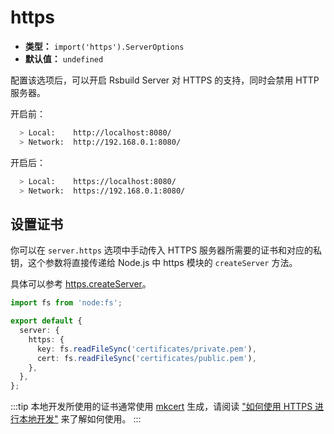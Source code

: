 # https

- **类型：** `import('https').ServerOptions`
- **默认值：** `undefined`

配置该选项后，可以开启 Rsbuild Server 对 HTTPS 的支持，同时会禁用 HTTP 服务器。

开启前：

```bash
  > Local:    http://localhost:8080/
  > Network:  http://192.168.0.1:8080/
```

开启后：

```bash
  > Local:    https://localhost:8080/
  > Network:  https://192.168.0.1:8080/
```

## 设置证书

你可以在 `server.https` 选项中手动传入 HTTPS 服务器所需要的证书和对应的私钥，这个参数将直接传递给 Node.js 中 https 模块的 `createServer` 方法。

具体可以参考 [https.createServer](https://nodejs.org/api/https.html#https_https_createserver_options_requestlistener)。

```ts
import fs from 'node:fs';

export default {
  server: {
    https: {
      key: fs.readFileSync('certificates/private.pem'),
      cert: fs.readFileSync('certificates/public.pem'),
    },
  },
};
```

:::tip
本地开发所使用的证书通常使用 [mkcert](https://github.com/FiloSottile/mkcert) 生成，请阅读 ["如何使用 HTTPS 进行本地开发"](https://web.dev/articles/how-to-use-local-https?hl=zh-cn) 来了解如何使用。
:::

